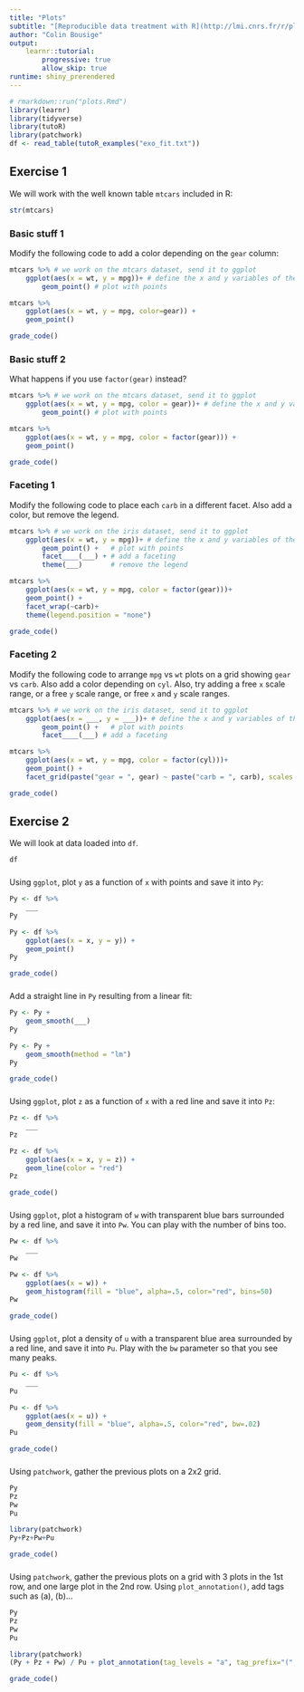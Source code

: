 ```yaml
---
title: "Plots"
subtitle: "[Reproducible data treatment with R](http://lmi.cnrs.fr/r/plotting.html)"
author: "Colin Bousige"
output: 
    learnr::tutorial:
        progressive: true
        allow_skip: true
runtime: shiny_prerendered
---
```


```r
# rmarkdown::run("plots.Rmd")
library(learnr)
library(tidyverse)
library(tutoR)
library(patchwork)
df <- read_table(tutoR_examples("exo_fit.txt"))
```

## Exercise 1

We will work with the well known table `mtcars` included in R:

```r
str(mtcars)
```

### Basic stuff 1

Modify the following code to add a color depending on the `gear` column:
```r
mtcars %>% # we work on the mtcars dataset, send it to ggplot
    ggplot(aes(x = wt, y = mpg))+ # define the x and y variables of the plot, and also the color
        geom_point() # plot with points
```

```r
mtcars %>%
    ggplot(aes(x = wt, y = mpg, color=gear)) +
    geom_point()
```

```r
grade_code()
```

### Basic stuff 2

What happens if you use `factor(gear)` instead?
```r
mtcars %>% # we work on the mtcars dataset, send it to ggplot
    ggplot(aes(x = wt, y = mpg, color = gear))+ # define the x and y variables of the plot, and also the color
        geom_point() # plot with points
```

```r
mtcars %>%
    ggplot(aes(x = wt, y = mpg, color = factor(gear))) +
    geom_point()
```

```r
grade_code()
```


### Faceting 1

Modify the following code to place each `carb` in a different facet. Also add a color, but remove the legend.
```r
mtcars %>% # we work on the iris dataset, send it to ggplot
    ggplot(aes(x = wt, y = mpg))+ # define the x and y variables of the plot, and also the color
        geom_point() +   # plot with points
        facet____(___) + # add a faceting
        theme(___)       # remove the legend
```

```r
mtcars %>%
    ggplot(aes(x = wt, y = mpg, color = factor(gear)))+
    geom_point() +
    facet_wrap(~carb)+
    theme(legend.position = "none")
```

```r
grade_code()
```


### Faceting 2

Modify the following code to arrange `mpg` vs `wt` plots on a grid showing `gear` vs `carb`. Also add a color depending on `cyl`. Also, try adding a free `x` scale range, or a free `y` scale range, or free `x` and `y` scale ranges.
```r
mtcars %>% # we work on the iris dataset, send it to ggplot
    ggplot(aes(x = ___, y = ___))+ # define the x and y variables of the plot, and also the color
        geom_point() +   # plot with points
        facet____(___) # add a faceting
```

```r
mtcars %>%
    ggplot(aes(x = wt, y = mpg, color = factor(cyl)))+
    geom_point() +
    facet_grid(paste("gear = ", gear) ~ paste("carb = ", carb), scales = "free")
```

```r
grade_code()
```



## Exercise 2

We will look at data loaded into `df`. 

```r
df
```

###

Using `ggplot`, plot `y` as a function of `x` with points and save it into `Py`:

```r
Py <- df %>% 
    ___
Py
```

```r
Py <- df %>% 
    ggplot(aes(x = x, y = y)) + 
    geom_point()
Py
```

```r
grade_code()
```


###

Add a straight line in `Py` resulting from a linear fit:

```r
Py <- Py +
    geom_smooth(___)
Py
```

```r
Py <- Py +
    geom_smooth(method = "lm")
Py
```

```r
grade_code()
```

### 

Using `ggplot`, plot `z` as a function of `x` with a red line and save it into `Pz`:

```r
Pz <- df %>% 
    ___
Pz
```

```r
Pz <- df %>% 
    ggplot(aes(x = x, y = z)) + 
    geom_line(color = "red")
Pz
```

```r
grade_code()
```


### 

Using `ggplot`, plot a histogram of `w` with transparent blue bars surrounded by a red line, and save it into `Pw`. You can play with the number of bins too.

```r
Pw <- df %>% 
    ___
Pw
```

```r
Pw <- df %>% 
    ggplot(aes(x = w)) + 
    geom_histogram(fill = "blue", alpha=.5, color="red", bins=50)
Pw
```

```r
grade_code()
```


### 

Using `ggplot`, plot a density of `u` with a transparent blue area surrounded by a red line, and save it into `Pu`. Play with the `bw` parameter so that you see many peaks.

```r
Pu <- df %>% 
    ___
Pu
```

```r
Pu <- df %>% 
    ggplot(aes(x = u)) + 
    geom_density(fill = "blue", alpha=.5, color="red", bw=.02)
Pu
```

```r
grade_code()
```


### 

Using `patchwork`, gather the previous plots on a 2x2 grid.

```r
Py
Pz
Pw
Pu
```

```r
library(patchwork)
Py+Pz+Pw+Pu
```

```r
grade_code()
```


### 

Using `patchwork`, gather the previous plots on a grid with 3 plots in the 1st row, and one large plot in the 2nd row. Using `plot_annotation()`, add tags such as (a), (b)...

```r
Py
Pz
Pw
Pu
```

```r
library(patchwork)
(Py + Pz + Pw) / Pu + plot_annotation(tag_levels = "a", tag_prefix="(", tag_suffix=")")
```

```r
grade_code()
```
